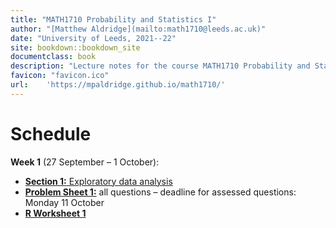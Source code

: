 ```yaml
--- 
title: "MATH1710 Probability and Statistics I"
author: "[Matthew Aldridge](mailto:math1710@leeds.ac.uk)"
date: "University of Leeds, 2021--22"
site: bookdown::bookdown_site
documentclass: book
description: "Lecture notes for the course MATH1710 Probability and Statistics I at the University of Leeds, 2021--2022"
favicon: "favicon.ico"
url:    'https://mpaldridge.github.io/math1710/'
---
```


# Schedule {.unnumbered}

::: {.mysummary}
**Week 1** (27 September -- 1 October):

* [**Section 1:** Exploratory data analysis](#S01-eda)
* [**Problem Sheet 1:**](#P1) all questions -- deadline for assessed questions: Monday 11 October
* [**R Worksheet 1**](#r-work)
:::